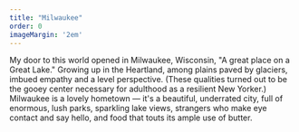 ```yaml
---
title: "Milwaukee"
order: 0
imageMargin: '2em'
---
```


My door to this world opened in Milwaukee, Wisconsin, "A great place on a Great Lake." Growing up in the Heartland, among plains paved by glaciers, imbued empathy and a level perspective. (These qualities turned out to be the gooey center necessary for adulthood as a resilient New Yorker.) Milwaukee is a lovely hometown — it's a beautiful, underrated city, full of enormous, lush parks, sparkling lake views, strangers who make eye contact and say hello, and food that touts its ample use of butter.